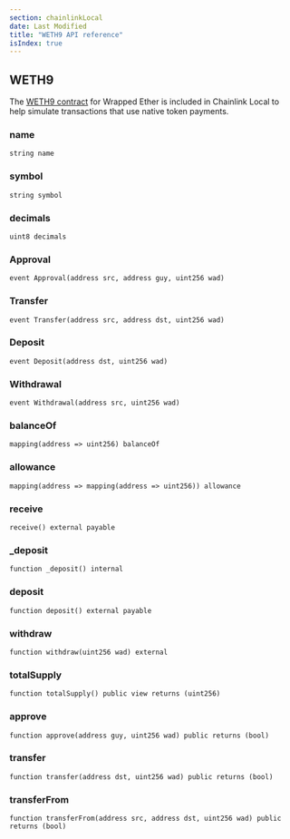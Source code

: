 ```yaml
---
section: chainlinkLocal
date: Last Modified
title: "WETH9 API reference"
isIndex: true
---
```


## WETH9

The [WETH9 contract](https://github.com/smartcontractkit/chainlink-local/blob/main/src/shared/WETH9.sol) for Wrapped Ether is included in Chainlink Local
to help simulate transactions that use native token payments.

### name

```solidity
string name
```

### symbol

```solidity
string symbol
```

### decimals

```solidity
uint8 decimals
```

### Approval

```solidity
event Approval(address src, address guy, uint256 wad)
```

### Transfer

```solidity
event Transfer(address src, address dst, uint256 wad)
```

### Deposit

```solidity
event Deposit(address dst, uint256 wad)
```

### Withdrawal

```solidity
event Withdrawal(address src, uint256 wad)
```

### balanceOf

```solidity
mapping(address => uint256) balanceOf
```

### allowance

```solidity
mapping(address => mapping(address => uint256)) allowance
```

### receive

```solidity
receive() external payable
```

### \_deposit

```solidity
function _deposit() internal
```

### deposit

```solidity
function deposit() external payable
```

### withdraw

```solidity
function withdraw(uint256 wad) external
```

### totalSupply

```solidity
function totalSupply() public view returns (uint256)
```

### approve

```solidity
function approve(address guy, uint256 wad) public returns (bool)
```

### transfer

```solidity
function transfer(address dst, uint256 wad) public returns (bool)
```

### transferFrom

```solidity
function transferFrom(address src, address dst, uint256 wad) public returns (bool)
```
